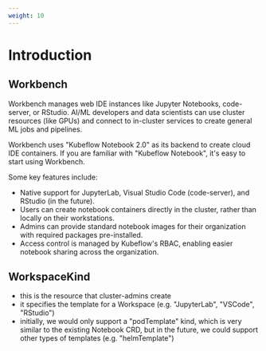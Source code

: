 ```yaml
---
weight: 10
---
```


# Introduction

## Workbench

Workbench manages web IDE instances like Jupyter Notebooks, code-server, or RStudio. AI/ML developers and data scientists can use cluster resources (like GPUs) and connect to in-cluster services to create general ML jobs and pipelines.

Workbench uses "Kubeflow Notebook 2.0" as its backend to create cloud IDE containers. If you are familiar with "Kubeflow Notebook", it's easy to start using Workbench.

Some key features include:

- Native support for JupyterLab, Visual Studio Code (code-server), and RStudio (in the future).
- Users can create notebook containers directly in the cluster, rather than locally on their workstations.
- Admins can provide standard notebook images for their organization with required packages pre-installed.
- Access control is managed by Kubeflow's RBAC, enabling easier notebook sharing across the organization.

## WorkspaceKind

- this is the resource that cluster-admins create
- it specifies the template for a Workspace (e.g. "JupyterLab", "VSCode", "RStudio")
- initially, we would only support a "podTemplate" kind, which is very similar to the existing Notebook CRD, but in the future, we could support other types of templates (e.g. "helmTemplate")
